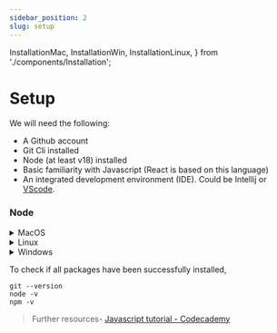 ```yaml
---
sidebar_position: 2
slug: setup
---
```


  InstallationMac,
  InstallationWin,
  InstallationLinux,
} from './components/Installation';

# Setup

We will need the following:

- A Github account
- Git Cli installed
- Node (at least v18) installed
- Basic familiarity with Javascript (React is based on this language)
- An integrated development environment (IDE). Could be Intellij or [VScode](https://code.visualstudio.com/download).

### Node

<details>
  <summary>MacOS</summary>
  <InstallationMac />
</details>
<details>
  <summary>Linux</summary>
  <InstallationLinux />
</details>
<details>
  <summary>Windows</summary>
  <InstallationWin />
</details>

To check if all packages have been successfully installed,

```
git --version
node -v
npm -v
```

> Further resources- [Javascript tutorial - Codecademy](https://www.codecademy.com/learn/introduction-to-javascript)
